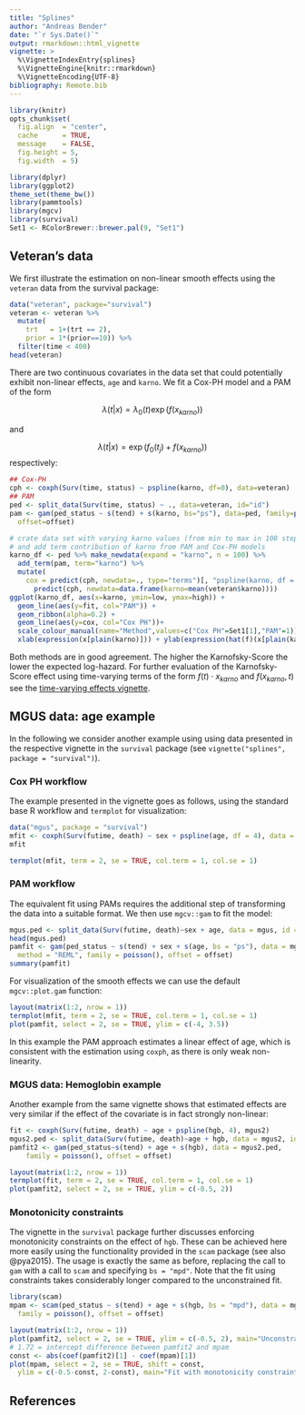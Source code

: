 ```yaml
---
title: "Splines"
author: "Andreas Bender"
date: "`r Sys.Date()`"
output: rmarkdown::html_vignette
vignette: >
  %\VignetteIndexEntry{splines}
  %\VignetteEngine{knitr::rmarkdown}
  %\VignetteEncoding{UTF-8}
bibliography: Remote.bib
---
```


```r
library(knitr)
opts_chunk$set(
  fig.align  = "center",
  cache      = TRUE,
  message    = FALSE,
  fig.height = 5,
  fig.width  = 5)
```


```r
library(dplyr)
library(ggplot2)
theme_set(theme_bw())
library(pammtools)
library(mgcv)
library(survival)
Set1 <- RColorBrewer::brewer.pal(9, "Set1")
```

## Veteran's data

We first illustrate the estimation on non-linear smooth effects using
the `veteran` data from the survival package:

```r
data("veteran", package="survival")
veteran <- veteran %>%
  mutate(
    trt   = 1+(trt == 2),
    prior = 1*(prior==10)) %>%
  filter(time < 400)
head(veteran)
```

There are two continuous covariates in the data set that could potentially
exhibit non-linear effects, `age` and `karno`. We fit a Cox-PH model and
a PAM of the form

$$
\lambda(t|x) = \lambda_0(t)\exp(f(x_{karno}))
$$

and

$$
\lambda(t|x) = \exp(f_0(t_j) + f(x_{karno}))
$$
respectively:

```r
## Cox-PH
cph <- coxph(Surv(time, status) ~ pspline(karno, df=0), data=veteran)
## PAM
ped <- split_data(Surv(time, status) ~ ., data=veteran, id="id")
pam <- gam(ped_status ~ s(tend) + s(karno, bs="ps"), data=ped, family=poisson(),
  offset=offset)
```


```r
# crate data set with varying karno values (from min to max in 100 steps)
# and add term contribution of karno from PAM and Cox-PH models
karno_df <- ped %>% make_newdata(expand = "karno", n = 100) %>%
  add_term(pam, term="karno") %>%
  mutate(
    cox = predict(cph, newdata=., type="terms")[, "pspline(karno, df = 0)"] -
      predict(cph, newdata=data.frame(karno=mean(veteran$karno))))
ggplot(karno_df, aes(x=karno, ymin=low, ymax=high)) +
  geom_line(aes(y=fit, col="PAM")) +
  geom_ribbon(alpha=0.2) +
  geom_line(aes(y=cox, col="Cox PH"))+
  scale_colour_manual(name="Method",values=c("Cox PH"=Set1[1],"PAM"=1)) +
  xlab(expression(x[plain(karno)])) + ylab(expression(hat(f)(x[plain(karno)])))
```

Both methods are in good agreement. The higher the Karnofsky-Score the lower the
expected log-hazard. For further evaluation of the Karnofsky-Score effect using
time-varying terms of the form $f(t)\cdot x_{karno}$ and $f(x_{karno}, t)$ see
the [time-varying effects vignette](tveffects.html).


## MGUS data: age example

In the following we consider another example using  using data presented in the
respective vignette in the `survival` package
(see `vignette("splines", package = "survival")`).


### Cox PH workflow

The example presented in the vignette goes as follows, using the standard
base R workflow and `termplot` for visualization:

```r
data("mgus", package = "survival")
mfit <- coxph(Surv(futime, death) ~ sex + pspline(age, df = 4), data = mgus)
mfit
```

```r
termplot(mfit, term = 2, se = TRUE, col.term = 1, col.se = 1)
```


### PAM workflow
The equivalent fit using PAMs requires the additional step of transforming the
data into a suitable format. We then use `mgcv::gam` to fit
the model:

```r
mgus.ped <- split_data(Surv(futime, death)~sex + age, data = mgus, id = "id")
head(mgus.ped)
pamfit <- gam(ped_status ~ s(tend) + sex + s(age, bs = "ps"), data = mgus.ped,
  method = "REML", family = poisson(), offset = offset)
summary(pamfit)
```

For visualization of the smooth effects we can use the default `mgcv::plot.gam`
function:

```r
layout(matrix(1:2, nrow = 1))
termplot(mfit, term = 2, se = TRUE, col.term = 1, col.se = 1)
plot(pamfit, select = 2, se = TRUE, ylim = c(-4, 3.5))
```

In this example the PAM approach estimates a linear effect of age, which is
consistent with the estimation using `coxph`, as there is only weak non-linearity.

### MGUS data: Hemoglobin example
Another example from the same vignette shows that estimated effects
are very similar if the effect of the covariate is in fact strongly non-linear:

```r
fit <- coxph(Surv(futime, death) ~ age + pspline(hgb, 4), mgus2)
mgus2.ped <- split_data(Surv(futime, death)~age + hgb, data = mgus2, id = "id")
pamfit2 <- gam(ped_status~s(tend) + age + s(hgb), data = mgus2.ped,
	family = poisson(), offset = offset)
```

```r
layout(matrix(1:2, nrow = 1))
termplot(fit, term = 2, se = TRUE, col.term = 1, col.se = 1)
plot(pamfit2, select = 2, se = TRUE, ylim = c(-0.5, 2))
```

### Monotonicity constraints
The vignette in the `survival` package further discusses enforcing monotonicity
constraints on the effect of `hgb`. These can be achieved here more easily
using the functionality provided in the `scam` package (see also @pya2015).
The usage is exactly the same as before, replacing the call to `gam` with a
call to `scam` and specifying `bs = "mpd"`. Note that the fit using constraints
takes considerably longer compared to the unconstrained fit.

```r
library(scam)
mpam <- scam(ped_status ~ s(tend) + age + s(hgb, bs = "mpd"), data = mgus2.ped,
  family = poisson(), offset = offset)
```

```r
layout(matrix(1:2, nrow = 1))
plot(pamfit2, select = 2, se = TRUE, ylim = c(-0.5, 2), main="Unconstrained fit")
# 1.72 = intercept difference between pamfit2 and mpam
const <- abs(coef(pamfit2)[1] - coef(mpam)[1])
plot(mpam, select = 2, se = TRUE, shift = const,
  ylim = c(-0.5-const, 2-const), main="Fit with monotonicity constraint")
```

## References
